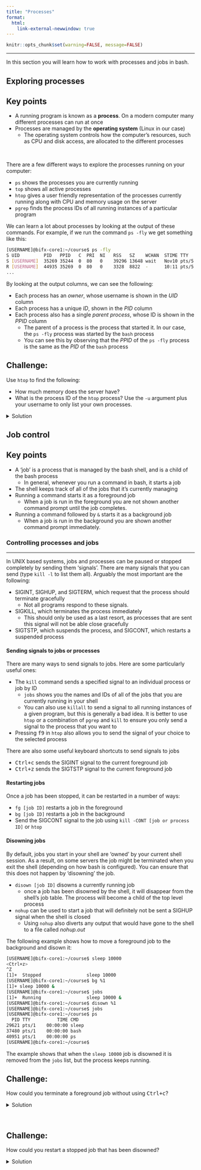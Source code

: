```yaml
---
title: "Processes"
format:
  html:
    link-external-newwindow: true
---
```


<head>

```{=html}
<script src="https://kit.fontawesome.com/ece750edd7.js" crossorigin="anonymous"></script>
```

</head>

```r
knitr::opts_chunk$set(warning=FALSE, message=FALSE)
```

------------------------------------------------------------------------

In this section you will learn how to work with processes and jobs in bash.

## Exploring processes

::: key-points
<h2><i class="fas fa-thumbtack"></i> Key points</h2>

-   A running program is known as a **process**. On a modern computer many different processes can run at once
-   Processes are managed by the **operating system** (Linux in our case)
    -   The operating system controls how the computer's resources, such as CPU and disk access, are allocated to the different processes
:::

<br>

There are a few different ways to explore the processes running on your computer:

-   `ps` shows the processes you are currently running
-   `top` shows all active processes
-   `htop` gives a user friendly representation of the processes currently running along with CPU and memory usage on the server
-   `pgrep` finds the process IDs of all running instances of a particular program

We can learn a lot about processes by looking at the output of these commands. For example, if we run the command `ps -fly` we get something like this:

```bash
[USERNAME]@bifx-core1:~/course$ ps -fly
S UID         PID   PPID   C  PRI  NI   RSS   SZ    WCHAN  STIME TTY          TIME CMD
S [USERNAME]  35269 35244  0  80   0    39296 13648 wait   Nov10 pts/5    00:00:04 -bash
R [USERNAME]  44935 35269  0  80   0    3328  8822  -      10:11 pts/5    00:00:00 ps -fly
...
```

By looking at the output columns, we can see the following:

-   Each process has an *owner*, whose username is shown in the *UID* column
-   Each process has a unique *ID*, shown in the *PID* column
-   Each process also has a single *parent process*, whose ID is shown in the *PPID* column
    -   The parent of a process is the process that started it. In our case, the `ps -fly` process was started by the `bash` process
    -   You can see this by observing that the *PPID* of the `ps -fly` process is the same as the *PID* of the `bash` process

:::: challenge
<h2><i class="fas fa-pencil-alt"></i> Challenge:</h2>

Use `htop` to find the following:

<ul>

<li>How much memory does the server have?</li>

<li>What is the process ID of the `htop` process? Use the `-u` argument plus your username to only list your own processes.</li>

</ul>

<details>

<summary>Solution</summary>

::: solution
<h2><i class="far fa-eye"></i> Solution:</h2>

Run `htop -u [USERNAME]` to start `htop` and display only your own processes. At the top of the `htop` screen there is a bar chart style representation of average CPU and memory load. The server has 503G of memory. The process ID of `htop` is in the first column.
:::

</details>
::::

## Job control

::: key-points
<h2><i class="fas fa-thumbtack"></i> Key points</h2>

-   A 'job' is a process that is managed by the bash shell, and is a child of the bash process
    -   In general, whenever you run a command in bash, it starts a job
-   The shell keeps track of all of the jobs that it's currently managing
-   Running a command starts it as a foreground job
    -   When a job is run in the foreground you are not shown another command prompt until the job completes.
-   Running a command followed by `&` starts it as a background job
    -   When a job is run in the background you are shown another command prompt immediately.
:::

### Controlling processes and jobs

------------------------------------------------------------------------

In UNIX based systems, jobs and processes can be paused or stopped completely by sending them 'signals'. There are many signals that you can send (type `kill -l` to list them all). Arguably the most important are the following:

-   SIGINT, SIGHUP, and SIGTERM, which request that the process should terminate gracefully
    -   Not all programs respond to these signals.
-   SIGKILL, which terminates the process immediately
    -   This should only be used as a last resort, as processes that are sent this signal will not be able close gracefully
-   SIGTSTP, which suspends the process, and SIGCONT, which restarts a suspended process

#### Sending signals to jobs or processes

There are many ways to send signals to jobs. Here are some particularly useful ones:

-   The `kill` command sends a specified signal to an individual process or job by ID
    -   `jobs` shows you the names and IDs of all of the jobs that you are currently running in your shell
    -   You can also use `killall` to send a signal to all running instances of a given program, but this is generally a bad idea. It is better to use `htop` or a combination of `pgrep` and `kill` to ensure you only send a signal to the process that you want to
-   Pressing <kbd>f9</kbd> in `htop` also allows you to send the signal of your choice to the selected process

There are also some useful keyboard shortcuts to send signals to jobs

-   <kbd>Ctrl+c</kbd> sends the SIGINT signal to the current foreground job
-   <kbd>Ctrl+z</kbd> sends the SIGTSTP signal to the current foreground job

#### Restarting jobs

Once a job has been stopped, it can be restarted in a number of ways:

-   `fg [job ID]` restarts a job in the foreground
-   `bg [job ID]` restarts a job in the background
-   Send the SIGCONT signal to the job using `kill -CONT [job or process ID]` or `htop`

#### Disowning jobs

By default, jobs you start in your shell are 'owned' by your current shell session. As a result, on some servers the job might be terminated when you exit the shell (depending on how bash is configured). You can ensure that this does not happen by 'disowning' the job.

-   `disown [job ID]` disowns a currently running job
    -   once a job has been disowned by the shell, it will disappear from the shell's job table. The process will become a child of the top level process
-   `nohup` can be used to start a job that will definitely not be sent a SIGHUP signal when the shell is closed
    -   Using `nohup` also diverts any output that would have gone to the shell to a file called *nohup.out*

The following example shows how to move a foreground job to the background and disown it:

```bash
[USERNAME]@bifx-core1:~/course$ sleep 10000
<Ctrl+z>
^Z
[1]+  Stopped                 sleep 10000
[USERNAME]@bifx-core1:~/course$ bg %1
[1]+ sleep 10000 &
[USERNAME]@bifx-core1:~/course$ jobs
[1]+  Running                 sleep 10000 &
[USERNAME]@bifx-core1:~/course$ disown %1
[USERNAME]@bifx-core1:~/course$ jobs
[USERNAME]@bifx-core1:~/course$ ps
  PID TTY          TIME CMD
29621 pts/1    00:00:00 sleep
37480 pts/1    00:00:00 bash
40951 pts/1    00:00:00 ps
[USERNAME]@bifx-core1:~/course$ 
```

The example shows that when the `sleep 10000` job is disowned it is removed from the `jobs` list, but the process keeps running.

:::: challenge
<h2><i class="fas fa-pencil-alt"></i> Challenge:</h2>

How could you terminate a foreground job without using <kbd>Ctrl+c</kbd>?

<details>

<summary>Solution</summary>

::: solution
<h2><i class="far fa-eye"></i> Solution:</h2>

One way would be to pause the job with <kbd>Ctrl+z</kbd>, and then use `kill -INT [job ID]` to send a SIGINT signal to the job
:::

</details>
::::

<br>

:::: challenge
<h2><i class="fas fa-pencil-alt"></i> Challenge:</h2>

How could you restart a stopped job that has been disowned?

<details>

<summary>Solution</summary>

::: solution
<h2><i class="far fa-eye"></i> Solution:</h2>

You could use `htop` or `ps` to find the process IDs of the stopped processes, and then use `kill -CONT [process ID]` to send a SIGCONT signal to those processes.
:::

</details>
::::
